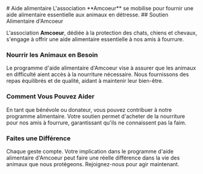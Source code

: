 
<TitlePanel src={BackgroundImage}>
# Aide alimentaire
L'association **Amcoeur** se mobilise pour fournir une aide alimentaire essentielle aux animaux en détresse.

</TitlePanel>

<TextPanel>
## Soutien Alimentaire d'Amcoeur

L'association **Amcoeur**, dédiée à la protection des chats, chiens et chevaux, s'engage à offrir une aide alimentaire essentielle à nos amis à fourrure.

### Nourrir les Animaux en Besoin

Le programme d'aide alimentaire d'Amcoeur vise à assurer que les animaux en difficulté aient accès à la nourriture nécessaire. Nous fournissons des repas équilibrés et de qualité, aidant à maintenir leur bien-être.

### Comment Vous Pouvez Aider

En tant que bénévole ou donateur, vous pouvez contribuer à notre programme alimentaire. Votre soutien permet d'acheter de la nourriture pour nos amis à fourrure, garantissant qu'ils ne connaissent pas la faim.

### Faites une Différence

Chaque geste compte. Votre implication dans le programme d'aide alimentaire d'Amcoeur peut faire une réelle différence dans la vie des animaux que nous protégeons. Rejoignez-nous pour agir maintenant.

</TextPanel>
